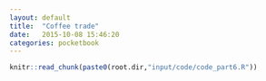 ```yaml
---
layout: default
title:  "Coffee trade"
date:   2015-10-08 15:46:20
categories: pocketbook
---
```


```r
knitr::read_chunk(paste0(root.dir,"input/code/code_part6.R"))
```


```r
```


```r
```


```r
```



```r
```


```r
```

```r
```


```r
```


```r
```

